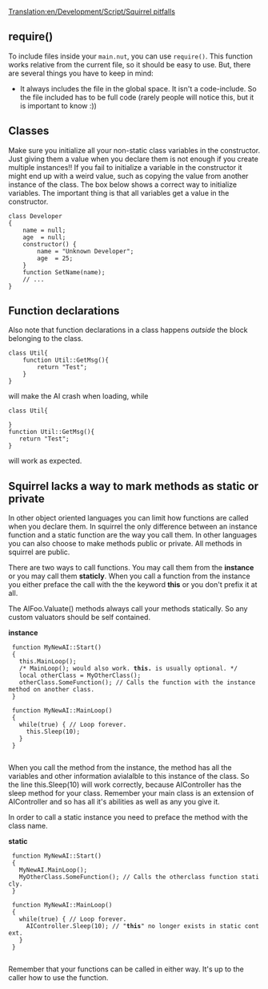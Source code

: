 [[Translation:en/Development/Script/Squirrel pitfalls]]
{{fr/Traduction|en/Development/Script/Squirrel pitfalls|0}}


{{fr/NonIA}}

== require() ==

To include files inside your <code>main.nut</code>, you can use <code>require()</code>. This function works relative from the current file, so it should be easy to use. But, there are several things you have to keep in mind:

* It always includes the file in the global space. It isn't a code-include. So the file included has to be full code (rarely people will notice this, but it is important to know :))

== Classes ==

Make sure you initialize all your non-static class variables in the constructor. Just giving them a value when you declare them is not enough if you create multiple instances!! If you fail to initialize a variable in the constructor it might end up with a weird value, such as copying the value from another instance of the class. The box below shows a correct way to initialize variables. The important thing is that all variables get a value in the constructor. 

 class Developer
 {
     name = null;
     age  = null;
     constructor() {
         name = "Unknown Developer";
         age  = 25;
     }
     function SetName(name);
     // ...
 }

== Function declarations ==
Also note that function declarations in a class happens ''outside'' the block belonging to the class. 
 class Util{
     function Util::GetMsg(){
         return "Test";
     }	
 }
will make the AI crash when loading, while 
 class Util{
     	
 }
 function Util::GetMsg(){
    return "Test";
 }

will work as expected.

== Squirrel lacks a way to mark methods as static or private ==

In other object oriented languages you can limit how functions are called when you declare them. In squirrel the only difference between an instance function and a static function are the way you call them. In other languages you can also choose to make methods public or private. All methods in squirrel are public.

There are two ways to call functions. You may call them from the '''instance''' or you may call them '''staticly'''. When you call a function from the instance you either preface the call with the the keyword '''this''' or you don't prefix it at all.

The AIFoo.Valuate() methods always call your methods statically. So any custom valuators should be self contained.

'''instance'''
  function MyNewAI::Start()
  {
    this.MainLoop();
    /* MainLoop(); would also work. '''this.''' is usually optional. */
    local otherClass = MyOtherClass();
    otherClass.SomeFunction(); // Calls the function with the instance method on another class.
  }
  
  function MyNewAI::MainLoop()
  {
    while(true) { // Loop forever.
      this.Sleep(10);
    }
  }
  
When you call the method from the instance, the method has all the variables and other information avialalble to this instance of the class. So the line this.Sleep(10) will work correctly, because AIController has the sleep method for your class. Remember your main class is an extension of AIController and so has all it's abilities as well as any you give it.

In order to call a static instance you need to preface the method with the class name.

'''static'''
  function MyNewAI::Start()
  {
    MyNewAI.MainLoop();
    MyOtherClass.SomeFunction(); // Calls the otherclass function staticly.
  }
  
  function MyNewAI::MainLoop()
  {
    while(true) { // Loop forever.
      AIController.Sleep(10); // "'''this'''" no longer exists in static context.
    }
  }
  
Remember that your functions can be called in either way. It's up to the caller how to use the function.